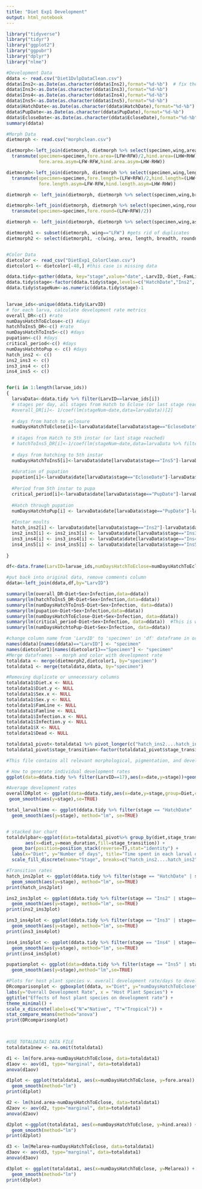 ```yaml
---
title: "Diet Exp1 Development"
output: html_notebook
---
```

```r
library("tidyverse")
library("tidyr")
library("ggplot2")
library("ggpubr")
library("dplyr")
library("nlme")
```


```r
#Development Data
ddata <- read.csv("Diet1DvlpDataClean.csv")
ddata$Ins2<-as.Date(as.character(ddata$Ins2),format="%d-%b")  # fix the year problem
ddata$Ins3<-as.Date(as.character(ddata$Ins3),format="%d-%b")
ddata$Ins4<-as.Date(as.character(ddata$Ins4),format="%d-%b")
ddata$Ins5<-as.Date(as.character(ddata$Ins5),format="%d-%b")
ddata$HatchDate<-as.Date(as.character(ddata$HatchDate),format="%d-%b")
ddata$PupDate<-as.Date(as.character(ddata$PupDate),format="%d-%b")
ddata$EcloseDate<-as.Date(as.character(ddata$EcloseDate),format="%d-%b")
summary(ddata)

#Morph Data
dietmorph <- read.csv("morphclean.csv")

dietmorph<-left_join(dietmorph, dietmorph %>% select(specimen,wing,area) %>% spread(key=wing,area) %>% 
  transmute(specimen=specimen,fore.area=(LFW+RFW)/2,hind.area=(LHW+RHW)/2, 
            fore.area.asym=LFW-RFW,hind.area.asym=LHW-RHW))

dietmorph<-left_join(dietmorph, dietmorph %>% select(specimen,wing,length) %>% spread(key=wing,length) %>% 
  transmute(specimen=specimen,fore.length=(LFW+RFW)/2,hind.length=(LHW+RHW)/2, 
            fore.length.asym=LFW-RFW,hind.length.asym=LHW-RHW))

dietmorph <- left_join(dietmorph, dietmorph %>% select(specimen,wing,breadth) %>% spread(key=wing,breadth) %>% transmute(specimen=specimen, fore.width=(LFW+RFW)/2, hind.width=(LHW+RHW)/2))

dietmorph<-left_join(dietmorph, dietmorph %>% select(specimen,wing,roundness) %>% spread(key=wing,roundness) %>%
  transmute(specimen=specimen,fore.round=(LFW+RFW)/2))

dietmorph <- left_join(dietmorph, dietmorph %>% select(specimen,wing,asp.ratio) %>% spread(key=wing,asp.ratio) %>% transmute(specimen=specimen, fore.asp.ratio=(LFW+RFW)/2))

dietmorph1 <- subset(dietmorph, wing=="LFW") #gets rid of duplicates
dietmorph2 <- select(dietmorph1, -c(wing, area, length, breadth, roundness, asp.ratio))


#Color Data
dietcolor <- read_csv("DietExp1_ColorClean.csv")
dietcolor1 <- dietcolor[-48,] #this case is missing data

```

```r
ddata.tidy<-gather(ddata, key="stage",value="date",-LarvID,-Diet,-FamLine,-Infection,-Dead,-Sex, -X)
ddata.tidy$stage<-factor(ddata.tidy$stage,levels=c("HatchDate","Ins2", "Ins3","Ins4","Ins5","PupDate","EcloseDate"))
ddata.tidy$stageNum<-as.numeric(ddata.tidy$stage)-1

  
larvae_ids<-unique(ddata.tidy$LarvID)
# for each larva, calculate development rate metrics
overall_DR<-c() #rate
numDaysHatchToEclose<-c() #days
hatchToIns5_DR<-c() #rate
numDaysHatchToIns5<-c() #days
pupation<-c() #days
critical_period<-c() #days
numDaysHatchtoPup <- c() #days
hatch_ins2 <- c()
ins2_ins3 <- c()
ins3_ins4 <- c()
ins4_ins5 <- c()


for(i in 1:length(larvae_ids))
{
  larvaData<-ddata.tidy %>% filter(LarvID==larvae_ids[i])
  # stages per day, all stages from Hatch to Eclose (or last stage reached)
  #overall_DR[i]<- 1/coef(lm(stageNum~date,data=larvaData))[2] 
  
  # days from hatch to eclosure
  numDaysHatchToEclose[i]<-larvaData$date[larvaData$stage=="EcloseDate"]-larvaData$date[larvaData$stage=="HatchDate"]
  
  # stages from Hatch to 5th instar (or last stage reached)
  # hatchToIns5_DR[i]<-1/coef(lm(stageNum~date,data=larvaData %>% filter(stageNum<5)))[2] 
  
  # days from hatching to 5th instar
  numDaysHatchToIns5[i]<-larvaData$date[larvaData$stage=="Ins5"]-larvaData$date[larvaData$stage=="HatchDate"]
  
  #duration of pupation
  pupation[i]<-larvaData$date[larvaData$stage=="EcloseDate"]-larvaData$date[larvaData$stage=="PupDate"]
  
  #Period from 5th instar to pupa
  critical_period[i]<-larvaData$date[larvaData$stage=="PupDate"]-larvaData$date[larvaData$stage=="Ins5"]
  
  #Hatch through pupation
  numDaysHatchtoPup[i] <- larvaData$date[larvaData$stage=="PupDate"]-larvaData$date[larvaData$stage=="HatchDate"]
  
  #Instar moults
  hatch_ins2[i] <- larvaData$date[larvaData$stage=="Ins2"]-larvaData$date[larvaData$stage=="HatchDate"]
  ins2_ins3[i] <- ins2_ins3[i] <- larvaData$date[larvaData$stage=="Ins3"]-larvaData$date[larvaData$stage=="Ins2"]
  ins3_ins4[i] <- ins3_ins4[i] <- larvaData$date[larvaData$stage=="Ins4"]-larvaData$date[larvaData$stage=="Ins3"]
  ins4_ins5[i] <- ins4_ins5[i] <- larvaData$date[larvaData$stage=="Ins5"]-larvaData$date[larvaData$stage=="Ins4"]
  
}

df<-data.frame(LarvID=larvae_ids,numDaysHatchToEclose=numDaysHatchToEclose,numDaysHatchToIns5=numDaysHatchToIns5,hatch_ins2 <-hatch_ins2, ins2_ins3=ins2_ins3, ins3_ins4=ins3_ins4, ins4_ins5=ins4_ins5, critical_period=critical_period, pupation=pupation, numDaysHatchtoPup=numDaysHatchtoPup)

#put back into original data, remove comments column
ddata<-left_join(ddata,df,by="LarvID")
```

```r

summary(lm(overall_DR~Diet+Sex+Infection,data=ddata))
summary(lm(hatchToIns5_DR~Diet+Sex+Infection,data=ddata))
summary(lm(numDaysHatchToIns5~Diet+Sex+Infection, data=ddata))
summary(lm(pupation~Diet+Sex+Infection,data=ddata))
summary(lm(numDaysHatchToEclose~Diet+Sex+Infection, data=ddata))
summary(lm(critical_period~Diet+Sex+Infection, data=ddata))  #This is where diet is the most significant
summary(lm(numDaysHatchtoPup~Diet+Sex+Infection, data=ddata))

```

```r

#change column name from 'LarvID' to 'specimen' in 'df' dataframe in order to merge dataframes by specimen
names(ddata)[names(ddata)=="LarvID"] <- "specimen"
names(dietcolor1)[names(dietcolor1)=="Specimen"] <- "specimen"
#Merge dataframes -- morph and color with development rate
totaldata <- merge(dietmorph2,dietcolor1, by="specimen")
totaldata1 <- merge(totaldata,ddata, by="specimen")

#Removing duplicate or unnecessary columns
totaldata1$Diet.x <- NULL
totaldata1$Diet.y <- NULL
totaldata1$Sex.x <- NULL
totaldata1$Sex.y <- NULL
totaldata1$FamLine <- NULL
totaldata1$Famline <- NULL
totaldata1$Infection.x <- NULL
totaldata1$Infection.y <- NULL
totaldata1$X <- NULL
totaldata1$Dead <- NULL

totaldata1_pivot<-totaldata1 %>% pivot_longer(c("hatch_ins2....hatch_ins2","ins2_ins3" ,"ins3_ins4" ,"ins4_ins5","critical_period", "pupation"),names_to="stage_transition",values_to="duration")
totaldata1_pivot$stage_transition<-factor(totaldata1_pivot$stage_transition,levels=c("hatch_ins2....hatch_ins2","ins2_ins3","ins3_ins4","ins4_ins5","critical_period", "pupation"))

#This file contains all relevant morphological, pigmentation, and development data
```

```r

# How to generate individual development rates
ggplot(data=ddata.tidy %>% filter(LarvID==17),aes(x=date,y=stage))+geom_point()+geom_smooth(aes(y=as.numeric(stage)),method="lm",se=FALSE) 

#Average development rates
overallDRplot <- ggplot(data=ddata.tidy,aes(x=date,y=stage,group=Diet,color=factor(Diet),fill=factor(Diet)))+
 geom_smooth(aes(y=stage),se=TRUE) 

total_larvaltime <- ggplot(ddata.tidy %>% filter(stage == "HatchDate" | stage=="PupDate"), aes(x=date,y=stage,group=Diet,color=factor(Diet), fill=factor(Diet))) +
  geom_smooth(aes(y=stage), method="lm", se=TRUE)


# stacked bar chart
totaldvlpbar<-ggplot(data=totaldata1_pivot%>% group_by(diet,stage_transition) %>% summarize(mean_duration=mean(duration,na.rm=T)),
       aes(x=diet,y=mean_duration,fill=stage_transition)) + 
  geom_bar(position=position_stack(reverse=T),stat="identity") +
  labs(x="Diet", y="Number of days", title="Time spent in each larval development stage") +
  scale_fill_discrete(name="Stage", breaks=c("hatch_ins2....hatch_ins2", "ins2_ins3", "ins3_ins4", "ins4_ins5", "critical_period", "pupation"), labels=c("First instar", "Second instar", "Third instar", "Fourth instar", "Fifth instar", "Pupation"))

#Transition rates
hatch_ins2plot <- ggplot(ddata.tidy %>% filter(stage == "HatchDate" | stage=="Ins2"), aes(x=date,y=stage,group=Diet,color=factor(Diet), fill=factor(Diet))) +
  geom_smooth(aes(y=stage), method="lm", se=TRUE)
print(hatch_ins2plot)

ins2_ins3plot <- ggplot(ddata.tidy %>% filter(stage == "Ins2" | stage=="Ins3"), aes(x=date,y=stage,group=Diet,color=factor(Diet), fill=factor(Diet))) +
  geom_smooth(aes(y=stage), method="lm", se=TRUE)
print(ins2_ins3plot)

ins3_ins4plot <- ggplot(ddata.tidy %>% filter(stage == "Ins3" | stage=="Ins4"), aes(x=date,y=stage,group=Diet,color=factor(Diet), fill=factor(Diet))) +
  geom_smooth(aes(y=stage), method="lm", se=TRUE)
print(ins3_ins4plot)

ins4_ins5plot <- ggplot(ddata.tidy %>% filter(stage == "Ins4" | stage=="Ins5"), aes(x=date,y=stage,group=Diet,color=factor(Diet), fill=factor(Diet))) +
  geom_smooth(aes(y=stage), method="lm", se=TRUE)
print(ins4_ins5plot)

pupationplot <- ggplot(data=ddata.tidy %>% filter(stage == "Ins5" | stage== "PupDate"),aes(x=date,y=stage,group=Diet,color=factor(Diet),fill=factor(Diet)))+
  geom_smooth(aes(y=stage),method="lm",se=TRUE)

```

```r

#Plots for host plant species v. overall development rate/days to development
DRcomparisonplot <- ggboxplot(ddata, x="Diet", y="numDaysHatchToEclose", fill="lightblue") +
labs(y="Overall Development Rate", x = "Host Plant Species") + 
ggtitle("Effects of host plant species on development rate") +
theme_minimal() +
scale_x_discrete(labels=c("N"="Native", "T"="Tropical")) +
stat_compare_means(method="anova")
print(DRcomparisonplot)

 

```

```r

#USE TOTALDATA1 DATA FILE
totaldata1new <- na.omit(totaldata1)

d1 <- lm(fore.area~numDaysHatchToEclose, data=totaldata1)
d1aov <- aov(d1, type="marginal", data=totaldata1)
anova(d1aov)

d1plot <- ggplot(totaldata1, aes(x=numDaysHatchToEclose, y=fore.area)) +
  geom_smooth(method="lm") 
print(d1plot)

d2 <- lm(hind.area~numDaysHatchToEclose, data=totaldata1)
d2aov <- aov(d2, type="marginal", data=totaldata1)
anova(d2aov)

d2plot <-ggplot(totaldata1, aes(x=numDaysHatchToEclose, y=hind.area)) +
  geom_smooth(method="lm") 
print(d2plot)

d3 <- lm(Melarea~numDaysHatchToEclose, data=totaldata1)
d3aov <- aov(d3, type="marginal", data=totaldata1)
anova(d3aov)

d3plot <- ggplot(totaldata1, aes(x=numDaysHatchToEclose, y=Melarea)) +
  geom_smooth(method="lm")
print(d3plot)


```

